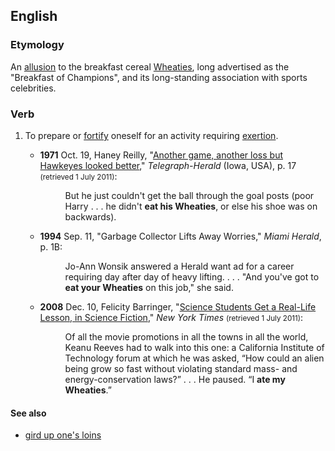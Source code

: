 ==English==

===Etymology===
An [[allusion]] to the breakfast cereal [[w:Wheaties|Wheaties]], long advertised as the "Breakfast of Champions", and its long-standing association with sports celebrities.

===Verb===
{{head|en|verb|head=[[to]] [[eat]] [[one]][['s]] [[Wheaties]]}}

# {{US|and|Canada|idiomatic}} To prepare or [[fortify]] oneself for an activity requiring [[exertion]].
#* '''1971''' Oct. 19, Haney Reilly, "[http://news.google.com/newspapers?id=GMhkAAAAIBAJ&sjid=wL0MAAAAIBAJ&pg=6542,2728099&dq=eat-his-wheaties&hl=en Another game, another loss but Hawkeyes looked better]," ''Telegraph-Herald'' (Iowa, USA), p. 17 <small>(retrieved 1 July 2011)</small>:
#*: But he just couldn't get the ball through the goal posts (poor Harry . . . he didn't '''eat his Wheaties''', or else his shoe was on backwards).
#* '''1994''' Sep. 11, "Garbage Collector Lifts Away Worries," ''Miami Herald'', p. 1B:
#*: Jo-Ann Wonsik answered a Herald want ad for a career requiring day after day of heavy lifting. . . . "And you've got to '''eat your Wheaties''' on this job," she said.
#* '''2008''' Dec. 10, Felicity Barringer, "[http://www.nytimes.com/2008/12/11/us/11pasadena.html Science Students Get a Real-Life Lesson, in Science Fiction]," ''New York Times'' <small>(retrieved 1 July 2011)</small>:
#*: Of all the movie promotions in all the towns in all the world, Keanu Reeves had to walk into this one: a California Institute of Technology forum at which he was asked, “How could an alien being grow so fast without violating standard mass- and energy-conservation laws?” . . . He paused. “I '''ate my Wheaties'''.”

====See also====
* [[gird up one's loins]]